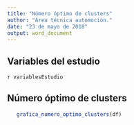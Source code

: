 ---
title: "Número óptimo de clusters"
author: "Área técnica automoción."
date: "23 de mayo de 2018"
output: word_document
---


## Variables del estudio

`r variablesEstudio`


## Número óptimo de clusters


```{r grafica_nbclust, echo=FALSE}
   grafica_numero_optimo_clusters(df)
```



